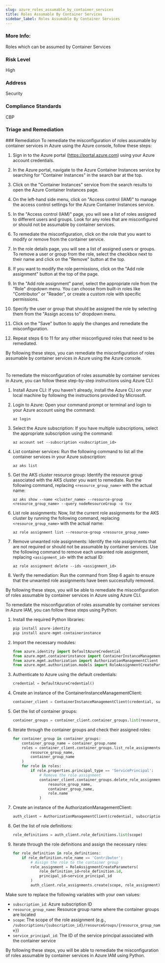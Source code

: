 ```yaml
---
slug: azure_roles_assumable_by_container_services
title: Roles Assumable By Container Services
sidebar_label: Roles Assumable By Container Services
---
```


### More Info:

Roles which can be assumed by Container Services

### Risk Level

High

### Address

Security

### Compliance Standards

CBP

### Triage and Remediation
<Tabs>
<Tab title='Remediation'>
### Remediation

<AccordionGroup>
<Accordion title='Using Console' defaultOpen='true'>
To remediate the misconfiguration of roles assumable by container services in Azure using the Azure console, follow these steps:

1. Sign in to the Azure portal (https://portal.azure.com) using your Azure account credentials.

2. In the Azure portal, navigate to the Azure Container Instances service by searching for "Container Instances" in the search bar at the top.

3. Click on the "Container Instances" service from the search results to open the Azure Container Instances page.

4. On the left-hand side menu, click on "Access control (IAM)" to manage the access control settings for the Azure Container Instances service.

5. In the "Access control (IAM)" page, you will see a list of roles assigned to different users and groups. Look for any roles that are misconfigured or should not be assumable by container services.

6. To remediate the misconfiguration, click on the role that you want to modify or remove from the container service.

7. In the role details page, you will see a list of assigned users or groups. To remove a user or group from the role, select the checkbox next to their name and click on the "Remove" button at the top.

8. If you want to modify the role permissions, click on the "Add role assignment" button at the top of the page.

9. In the "Add role assignment" panel, select the appropriate role from the "Role" dropdown menu. You can choose from built-in roles like "Contributor" or "Reader", or create a custom role with specific permissions.

10. Specify the user or group that should be assigned the role by selecting them from the "Assign access to" dropdown menu.

11. Click on the "Save" button to apply the changes and remediate the misconfiguration.

12. Repeat steps 6 to 11 for any other misconfigured roles that need to be remediated.

By following these steps, you can remediate the misconfiguration of roles assumable by container services in Azure using the Azure console.

#
</Accordion>

<Accordion title='Using CLI'>
To remediate the misconfiguration of roles assumable by container services in Azure, you can follow these step-by-step instructions using Azure CLI:

1. Install Azure CLI: If you haven't already, install the Azure CLI on your local machine by following the instructions provided by Microsoft.

2. Login to Azure: Open your command prompt or terminal and login to your Azure account using the command:
   ```
   az login
   ```

3. Select the Azure subscription: If you have multiple subscriptions, select the appropriate subscription using the command:
   ```
   az account set --subscription <subscription_id>
   ```

4. List container services: Run the following command to list all the container services in your Azure subscription:
   ```
   az aks list
   ```

5. Get the AKS cluster resource group: Identify the resource group associated with the AKS cluster you want to remediate. Run the following command, replacing `<resource_group_name>` with the actual name:
   ```
   az aks show --name <cluster_name> --resource-group <resource_group_name> --query nodeResourceGroup -o tsv
   ```

6. List role assignments: Now, list the current role assignments for the AKS cluster by running the following command, replacing `<resource_group_name>` with the actual name:
   ```
   az role assignment list --resource-group <resource_group_name>
   ```

7. Remove unwanted role assignments: Identify the role assignments that are not required or should not be assumable by container services. Use the following command to remove each unwanted role assignment, replacing `<assignment_id>` with the actual ID:
   ```
   az role assignment delete --ids <assignment_id>
   ```

8. Verify the remediation: Run the command from Step 6 again to ensure that the unwanted role assignments have been successfully removed.

By following these steps, you will be able to remediate the misconfiguration of roles assumable by container services in Azure using Azure CLI.
</Accordion>

<Accordion title='Using Python'>
To remediate the misconfiguration of roles assumable by container services in Azure IAM, you can follow these steps using Python:

1. Install the required Python libraries:
   ```python
   pip install azure-identity
   pip install azure-mgmt-containerinstance
   ```

2. Import the necessary modules:
   ```python
   from azure.identity import DefaultAzureCredential
   from azure.mgmt.containerinstance import ContainerInstanceManagementClient
   from azure.mgmt.authorization import AuthorizationManagementClient
   from azure.mgmt.authorization.models import RoleAssignmentCreateParameters
   ```

3. Authenticate to Azure using the default credentials:
   ```python
   credential = DefaultAzureCredential()
   ```

4. Create an instance of the ContainerInstanceManagementClient:
   ```python
   container_client = ContainerInstanceManagementClient(credential, subscription_id)
   ```

5. Get the list of container groups:
   ```python
   container_groups = container_client.container_groups.list(resource_group_name)
   ```

6. Iterate through the container groups and check their assigned roles:
   ```python
   for container_group in container_groups:
       container_group_name = container_group.name
       roles = container_client.container_groups.list_role_assignments(
           resource_group_name,
           container_group_name
       )
       for role in roles:
           if role.properties.principal_type == 'ServicePrincipal':
               # Remove the role assignment
               container_client.container_groups.delete_role_assignment(
                   resource_group_name,
                   container_group_name,
                   role.name
               )
   ```

7. Create an instance of the AuthorizationManagementClient:
   ```python
   auth_client = AuthorizationManagementClient(credential, subscription_id)
   ```

8. Get the list of role definitions:
   ```python
   role_definitions = auth_client.role_definitions.list(scope)
   ```

9. Iterate through the role definitions and assign the necessary roles:
   ```python
   for role_definition in role_definitions:
       if role_definition.role_name == 'Contributor':
           # Assign the role to the container group
           role_assignment = RoleAssignmentCreateParameters(
               role_definition_id=role_definition.id,
               principal_id=service_principal_id
           )
           auth_client.role_assignments.create(scope, role_assignment)
   ```

Make sure to replace the following variables with your own values:
- `subscription_id`: Azure subscription ID
- `resource_group_name`: Resource group name where the container groups are located
- `scope`: The scope of the role assignment (e.g., `/subscriptions/{subscription_id}/resourceGroups/{resource_group_name}`)
- `service_principal_id`: The ID of the service principal associated with the container service

By following these steps, you will be able to remediate the misconfiguration of roles assumable by container services in Azure IAM using Python.
</Accordion>

</AccordionGroup>
</Tab>
</Tabs>

